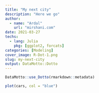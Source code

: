 ```yaml
---
title: "My next city"
description: "Here we go"
author:
  - name: "Ardal"
    url: "mirshani.com"
date: 2021-03-27
techs:
  - lang: Julia
    pkg: [ggplot2, forcats]
categories: [Modeling]
cover_image: R-Dot-1.png
slug: my-next-city
output: DataMotto::Dotto
---
```


```r
DataMotto::use_Dotto(rmarkdown::metadata)
```

<!-- Dot 1 ------------------------------------------------>

```r
plot(cars, col = "blue")
```


